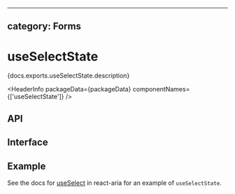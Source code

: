 <!-- Copyright 2020 Adobe. All rights reserved.
This file is licensed to you under the Apache License, Version 2.0 (the "License");
you may not use this file except in compliance with the License. You may obtain a copy
of the License at http://www.apache.org/licenses/LICENSE-2.0
Unless required by applicable law or agreed to in writing, software distributed under
the License is distributed on an "AS IS" BASIS, WITHOUT WARRANTIES OR REPRESENTATIONS
OF ANY KIND, either express or implied. See the License for the specific language
governing permissions and limitations under the License. -->



---
category: Forms
---

# useSelectState

<p>{docs.exports.useSelectState.description}</p>

<HeaderInfo
  packageData={packageData}
  componentNames={['useSelectState']} />

## API

<FunctionAPI function={docs.exports.useSelectState} links={docs.links} />

## Interface

<ClassAPI links={docs.links} class={docs.links[docs.exports.useSelectState.return.base.id]} />

## Example

See the docs for [useSelect](/react-aria/useSelect.html) in react-aria for an example of `useSelectState`.
